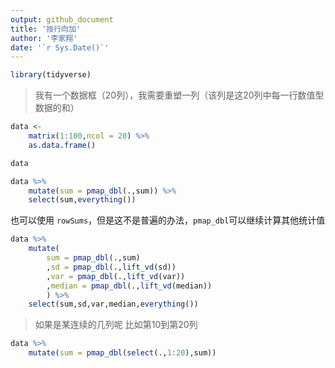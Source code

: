 ```yaml
---
output: github_document
title: '按行向加'
author: '李家翔'
date: '`r Sys.Date()`'
---
```



```r
library(tidyverse)
```

>
我有一个数据框（20列），我需要重塑一列（该列是这20列中每一行数值型数据的和）

```r
data <- 
    matrix(1:100,ncol = 20) %>% 
    as.data.frame()
```

```r
data
```

```r
data %>% 
    mutate(sum = pmap_dbl(.,sum)) %>% 
    select(sum,everything())
```

也可以使用 `rowSums`，但是这不是普遍的办法，`pmap_dbl`可以继续计算其他统计值


```r
data %>% 
    mutate(
        sum = pmap_dbl(.,sum)
        ,sd = pmap_dbl(.,lift_vd(sd))
        ,var = pmap_dbl(.,lift_vd(var))
        ,median = pmap_dbl(.,lift_vd(median))
        ) %>% 
    select(sum,sd,var,median,everything())
```

>
如果是某连续的几列呢
比如第10到第20列

```r
data %>% 
    mutate(sum = pmap_dbl(select(.,1:20),sum))
```

